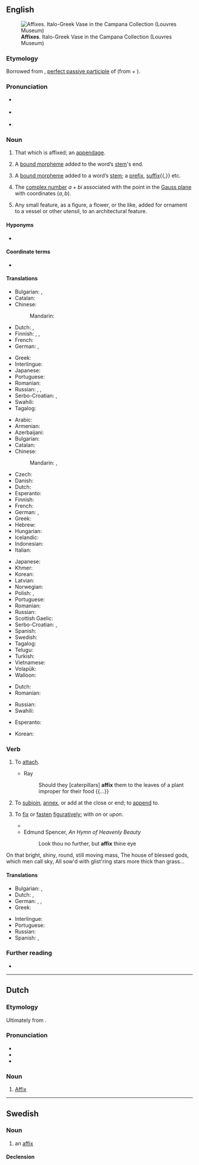 {{also|Affix}}
==English==
[[File:Image from page 125 of The Century dictionary and cyclopedia (1897) (14598506588).jpg|thumb|upright|'''Affixes'''. Italo-Greek Vase in the Campana Collection (Louvres Museum)]]

===Etymology===
Borrowed from {{bor|en|la|affixus}}, [[perfect passive participle]] of {{m|la|affigere}} (from {{m|la|ad-}} + {{m|la|figere}}).

===Pronunciation===
* {{a|noun}} {{IPA|/ˈæ.fɪks/|lang=en}}
* {{a|verb}} {{IPA|/ə.ˈfɪks/|lang=en}}
* {{rhymes|ɪks|lang=en}}

===Noun===
{{en-noun|es}}

# That which is affixed; an [[appendage]].
#: {{syn|en|addition|supplement|Thesaurus:adjunct}}
# {{lb|en|linguistic morphology}} A [[bound morpheme]] added to the word’s [[stem]]'s end.
#: {{syn|en|suffix|postfix}}
# {{lb|en|linguistic morphology|broadly}} A [[bound morpheme]] added to a word’s [[stem]]; a [[prefix]], [[suffix]]{{,}} etc.
#: {{ant|en|nonaffix}}
#: {{hypo|en|prefix|suffix|infix|circumfix|suprafix}}
# {{lb|en|mathematics}} The [[complex number]] <math>a+bi</math> associated with the point in the [[Gauss plane]] with coordinates <math>(a,b)</math>.
# {{lb|en|decorative art}} Any small feature, as a figure, a flower, or the like, added for ornament to a vessel or other utensil, to an architectural feature.

====Hyponyms====
* {{affixes}}

====Coordinate terms====
* {{l|en|clitic}}

====Translations====
{{trans-top|that which is affixed}}
* Bulgarian: {{t+|bg|прибавка}}, {{t+|bg|придатък}}
* Catalan: {{t+|ca|afix|m}}
* Chinese:
*: Mandarin: {{t+|cmn|附加物|tr=fùjiāwù|sc=Hani}}
* Dutch: {{t+|nl|affix|n}}, {{t+|nl|aanhangsel|n}}
* Finnish: {{t+|fi|lisä}}, {{t+|fi|lisäke}}, {{t+|fi|uloke}}
* French: {{t+|fr|affixe|f}}
* German: {{t+|de|Anhang|m}}, {{t+|de|Anhängsel|n}}
{{trans-mid}}
* Greek: {{t+|el|προσθήκη|f}}
* Interlingue: {{t|ie|afixe}}
* Japanese: {{t|ja|付属物|tr=ふぞくぶつ, fuzokubutsu|sc=Jpan}}
* Portuguese: {{t+|pt|afixo|m}}
* Romanian: {{t+|ro|afix|n}}
* Russian: {{t+|ru|добавле́ние|n}}, {{t+|ru|дополне́ние|n}}, {{t+|ru|прида́ток|n}}
* Serbo-Croatian: {{t|sh|додатак|m}}, {{t+|sh|dodatak|m}}
* Swahili: {{t+|sw|kiambishi}}
* Tagalog: {{t+|tl|maylapi}}
{{trans-bottom}}

{{trans-see|suffix}}

{{trans-top|linguistics: a bound morpheme added to a word’s stem}}
* Arabic: {{t|ar|أَفِكْس}}
* Armenian: {{t+|hy|ածանց}}
* Azerbaijani: {{t+|az|şəkilçi}}
* Bulgarian: {{t+|bg|наставка}}
* Catalan: {{t+|ca|afix|m}}
* Chinese:
*: Mandarin: {{t+|cmn|詞綴|sc=Hani}}, {{t+|cmn|词缀|tr=cízhuì|sc=Hani}}
* Czech: {{t|cs|afix|m}}
* Danish: {{t|da|affiks}}
* Dutch: {{t+|nl|affix|n}}
* Esperanto: {{t|eo|afikso}}
* Finnish: {{t+|fi|affiksi}}
* French: {{t+|fr|affixe|f}}
* German: {{t+|de|Affix|n}}, {{t|de|Zusatzsilbe|f}}
* Greek: {{t+|el|παράθημα|n}}
* Hebrew: {{t+|he|מוּסָפִית|m|tr=musafít}}
* Hungarian: {{t+|hu|toldalék}}
* Icelandic: {{t|is|aðskeyti}}
* Indonesian: {{t+|id|imbuhan}}
* Italian: {{t+|it|confisso|m}}
{{trans-mid}}
* Japanese: {{t+|ja|接辞|tr=せつじ, setsuji}}
* Khmer: {{t+|km|ផ្នត់|tr=phnott|sc=Khmr}}
* Korean: {{t+|ko|접사}}
* Latvian: {{t|lv|dēklis|m}} {{qualifier|dated}}
* Norwegian: {{t+|no|affiks|n}}
* Polish: {{t|pl|formant|m}}, {{t+|pl|zrostek|m}}
* Portuguese: {{t+|pt|afixo|m}}
* Romanian: {{t+|ro|afix|n}}
* Russian: {{t+|ru|а́ффикс|m}}
* Scottish Gaelic: {{t|gd|leasachan|m}}
* Serbo-Croatian: {{t|sh|афикс|m}}, {{t+|sh|afiks|m}}
* Spanish: {{t+|es|afijo|m}}
* Swedish: {{t+|sv|affix|n}}
* Tagalog: {{t+|tl|panlapi}}
* Telugu: {{t+|te|ప్రత్యయము}}
* Turkish: {{t+|tr|ek}}
* Vietnamese: {{t+|vi|phụ tố}}
* Volapük: {{t+|vo|yümot}}
* Walloon: {{t+|wa|stitchete|f}} {{qualifier|neologism}}
{{trans-bottom}}

{{trans-top|mathematics: the complex number associated to a point}}
* Dutch: {{t+|nl|affix|n}}
* Romanian: {{t+|ro|afix|n}}
{{trans-mid}}
* Russian: {{t+|ru|а́ффикс|m}}
* Swahili: {{t+|sw|kiambishi}}
{{trans-bottom}}

{{checktrans-top}}
* Esperanto: {{t-check|eo|afikso}}
{{trans-mid}}
* Korean: {{t-check|ko|첨부물|tr=cheombumul|sc=Kore}}
{{trans-bottom}}

===Verb===
{{en-verb|es}}

# {{lb|en|transitive}} To [[attach]].
#: {{syn|en|join|put together|unite|Thesaurus:join}}
#* Ray
#*: Should they [caterpillars] '''affix''' them to the leaves of a plant improper for their food {{...}}
#: {{ux|en|to '''affix''' a stigma to a person}}
#: {{ux|en|to '''affix''' ridicule or blame to somebody}}
# {{lb|en|transitive}} To [[subjoin]], [[annex]], or add at the close or end; to [[append]] to.
#: {{ux|en|to '''affix''' a syllable to a word}}
#: {{ux|en| to '''affix''' a seal to an instrument}}
#: {{ux|en| to '''affix''' one's name to a writing}}
# {{lb|en|transitive}} To [[fix]] or [[fasten]] [[figuratively]]; with ''on'' or ''upon''.
#* {{ux|en|eyes '''affixed''' upon the ground}}
#* Edmund Spencer, ''An Hymn of Heavenly Beauty''
#*: Look thou no further, but '''affix''' thine eye 
On that bright, shiny, round, still moving mass, 
The house of blessed gods, which men call sky, 
All sow'd with glist'ring stars more thick than grass...

====Translations====
{{trans-top|to attach}}
* Bulgarian: {{t+|bg|прикрепям}}, {{t+|bg|закрепвам}}
* Dutch: {{t+|nl|vastmaken}} {{t+|nl|aan}}, {{t+|nl|aanhangen}}
* German: {{t+|de|befestigen}}, {{t+|de|anheften}}, {{t+|de|anbringen}}
* Greek: {{t+|el|κολλώ}}
{{trans-mid}}
* Interlingue: {{t|ie|afixar}}
* Portuguese: {{t+|pt|afixar}}
* Russian: {{t+|ru|прикрепля́ть}}
* Spanish: {{t+|es|fijar}}, {{t+|es|pegar}}
{{trans-bottom}}

===Further reading===
* {{pedia}}

----

==Dutch==

===Etymology===
Ultimately from {{der|nl|la|affixum}}. {{etystub|nl}}

===Pronunciation===
* {{IPA|lang=nl|/ˈɑ.fɪks/}}
* {{audio|Nl-affix.ogg|Audio|lang=nl}}
* {{hyphenation|lang=nl|af|fix}}

===Noun===
{{nl-noun|n|-en|affixje}}

# [[#English|Affix]] {{gloss|linguistics and mathematics}}

----

==Swedish==

===Noun===
{{sv-noun|n}}

# an [[#English|affix]]

====Declension====
{{sv-infl-noun-n-zero|genitive=}}